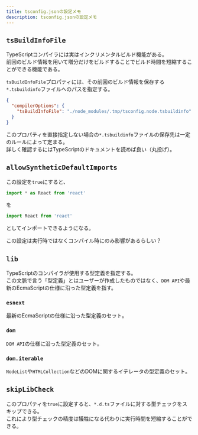 ```yaml
---
title: tsconfig.jsonの設定メモ
description: tsconfig.jsonの設定メモ
---
```



## `tsBuildInfoFile`

TypeScriptコンパイラには実はインクリメンタルビルド機能がある。  
前回のビルド情報を用いて増分だけをビルドすることでビルド時間を短縮することができる機能である。

`tsBuildInfoFile`プロパティには、その前回のビルド情報を保存する`*.tsbuildinfo`ファイルへのパスを指定する。

```json
{
  "compilerOptions": {
    "tsBuildInfoFile": "./node_modules/.tmp/tsconfig.node.tsbuildinfo"
  }
}
```

このプロパティを直接指定しない場合の`*.tsbuildinfo`ファイルの保存先は一定のルールによって定まる。  
詳しく確認するにはTypeScriptのドキュメントを読めば良い（丸投げ）。

<LinkPreview id="https://www.typescriptlang.org/tsconfig/#tsBuildInfoFile" />

## `allowSyntheticDefaultImports`

この設定を`true`にすると、

```ts
import * as React from 'react'
```

を

```ts
import React from 'react'
```

としてインポートできるようになる。

この設定は実行時ではなくコンパイル時にのみ影響があるらしい？

<LinkPreview id="https://www.typescriptlang.org/tsconfig/#allowSyntheticDefaultImports" />

## `lib`

TypeScriptのコンパイラが使用する型定義を指定する。  
この文脈で言う「型定義」とはユーザーが作成したものではなく、`DOM API`や最新のEcmaScriptの仕様に沿った型定義を指す。

### `esnext`

最新のEcmaScriptの仕様に沿った型定義のセット。

### `dom`

`DOM API`の仕様に沿った型定義のセット。

### `dom.iterable`

`NodeList`や`HTMLCollection`などのDOMに関するイテレータの型定義のセット。

## `skipLibCheck`

このプロパティを`true`に設定すると、`*.d.ts`ファイルに対する型チェックをスキップできる。  
これにより型チェックの精度は犠牲になる代わりに実行時間を短縮することができる。

<LinkPreview id="https://www.typescriptlang.org/tsconfig/#skipLibCheck" />
